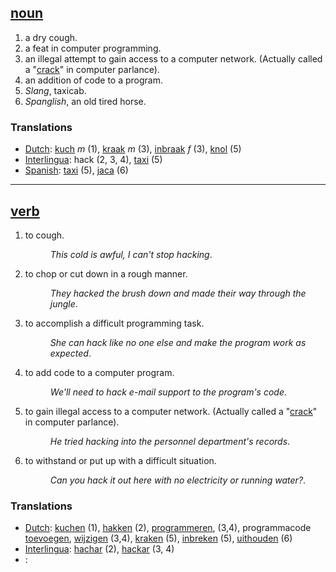 == [[noun]] ==
#a dry cough.
#a feat in computer programming. 
#an illegal attempt to gain access to a computer network. (Actually called a "[[crack]]" in computer parlance). 
#an addition of code to a program.
#''Slang'', taxicab.
#''Spanglish'', an old tired horse.

=== Translations ===
*[[Dutch]]: [[kuch]] ''m'' (1), [[kraak]] ''m'' (3), [[inbraak]] ''f'' (3), [[knol]] (5)
*[[Interlingua]]: hack (2, 3, 4), [[taxi]] (5)
*[[Spanish]]: [[taxi]] (5), [[jaca]] (6)

----

== [[verb]] ==
#to cough.
#:''This cold is awful, I can't stop hacking''.
#to chop or cut down in a rough manner.
#:''They hacked the brush down and made their way through the jungle''.
#to accomplish a difficult programming task. 
#:''She can hack like no one else and make the program work as expected''.
#to add code to a computer program.
#:''We'll need to hack e-mail support to the program's code''.
#to gain illegal access to a computer network. (Actually called a "[[crack]]" in computer parlance).
#:''He tried hacking into the personnel department's records''.
#to withstand or put up with a difficult situation.
#:''Can you hack it out here with no electricity or running water?''.

=== Translations ===
*[[Dutch]]: [[kuchen]] (1), [[hakken]] (2), [[programmeren]], (3,4), programmacode [[toevoegen]], [[wijzigen]] (3,4), [[kraken]] (5), [[inbreken]] (5), [[uithouden]] (6)
*[[Interlingua]]: [[hachar]] (2), [[hackar]] (3, 4)
*[[]]: [[]]